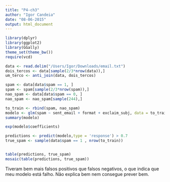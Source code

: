 ```yaml
---
title: "P4-ch3"
author: "Igor Candeia"
date: "08-06-2015"
output: html_document
---
```


```r
library(dplyr)
library(ggplot2)
library(GGally)
theme_set(theme_bw())
require(vcd)

data <- read.delim("/Users/Igor/Downloads/email.txt")
dois_tercos <- data[sample(2/3*nrow(data)),]
um_terco <- anti_join(data, dois_tercos)

spam <- data[data$spam == 1, ]
spam <- spam[sample(2/3*nrow(spam)),]
nao_spam <- data[data$spam == 0, ]
nao_spam <- nao_spam[sample(244),]

to_train <- rbind(spam, nao_spam)
modelo <- glm(spam ~ sent_email + format + exclaim_subj, data = to_train, family = "binomial")
summary(modelo)

exp(modelo$coefficients)

predictions <- predict(modelo,type = 'response') > 0.7
true_spam <- sample(data$spam == 1 , nrow(to_train))


table(predictions, true_spam)
mosaic(table(predictions, true_spam))

```

Tiveram bem mais falsos positivos que falsos negativos, o que indica que meu modelo está falho. Não explica bem nem consegue prever bem.